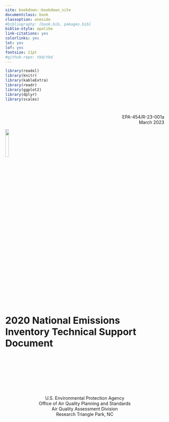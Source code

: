 ```yaml
--- 
site: bookdown::bookdown_site
documentclass: book
classoption: oneside
#bibliography: [book.bib, pakages.bib]
biblio-style: apalike
link-citations: yes
colorlinks: yes
lot: yes
lof: yes
fontsize: 11pt
#github-repo: tbd/tbd
---
```


```r
library(readxl)
library(knitr)
library(kableExtra)
library(readr)
library(ggplot2)
library(dplyr)
library(scales)
```

# {-}

<p style="text-align: right;">EPA-454/R-23-001a<br>
March 2023</p>

![](figures/epa-logo.jpg){width=15%}  
<span style="font-size: 30px;">**2020 National Emissions Inventory Technical Support Document**</span>

<br> <br> <br> <br> <br> <br> <br>

<div style="text-align: center;">
U.S. Environmental Protection Agency <br>
Office of Air Quality Planning and Standards <br>
Air Quality Assessment Division <br>
Research Triangle Park, NC <br>
</div>